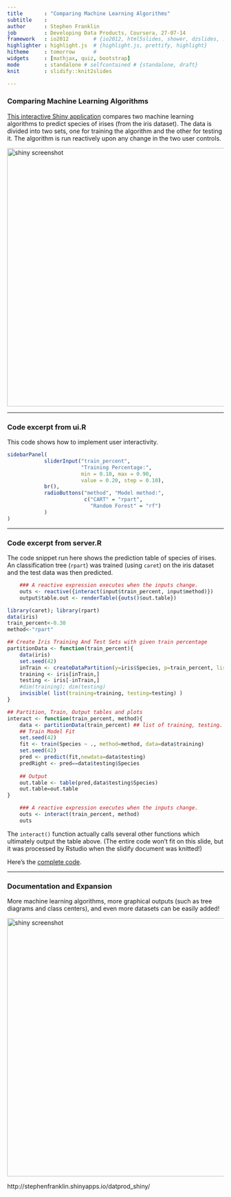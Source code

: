 ```yaml
---
title       : "Comparing Machine Learning Algorithms"
subtitle    : 
author      : Stephen Franklin 
job         : Developing Data Products, Coursera, 27-07-14
framework   : io2012        # {io2012, html5slides, shower, dzslides, ...}
highlighter : highlight.js  # {highlight.js, prettify, highlight}
hitheme     : tomorrow      # 
widgets     : [mathjax, quiz, bootstrap]
mode        : standalone # selfcontained # {standalone, draft}
knit        : slidify::knit2slides

---
```


### Comparing Machine Learning Algorithms   

[This interactive Shiny application](http://stephenfranklin.shinyapps.io/datprod_shiny/) compares two machine learning algorithms to predict species of irises (from the iris dataset).
The data is divided into two sets, one for training the algorithm and the other for testing it. The algorithm is run reactively upon any change in the two user controls.

<img src="fig/shiny1.png" alt="shiny screenshot" style="width: 600px;"/>

---

### Code excerpt from ui.R
This code shows how to implement user interactivity.

```r
sidebarPanel(
            sliderInput("train_percent",
                        "Training Percentage:",
                        min = 0.10, max = 0.90, 
                        value = 0.20, step = 0.10),
            br(),
            radioButtons("method", "Model method:",
                         c("CART" = "rpart",
                           "Random Forest" = "rf")
            )
)
```

---

### Code excerpt from server.R
The code snippet run here shows the prediction table of species  of irises. An classification tree (`rpart`) was trained (using `caret`) on the iris dataset and the test data was then predicted.

```r
    ### A reactive expression executes when the inputs change.
    outs <- reactive({interact(input$train_percent, input$method)})
    output$table.out <- renderTable({outs()$out.table})
```

```r
library(caret); library(rpart)
data(iris)
train_percent<-0.30
method<-"rpart"

## Create Iris Training And Test Sets with given train percentage
partitionData <- function(train_percent){
    data(iris)
    set.seed(42)
    inTrain <- createDataPartition(y=iris$Species, p=train_percent, list=FALSE)
    training <- iris[inTrain,]
    testing <- iris[-inTrain,]
    #dim(training); dim(testing)
    invisible( list(training=training, testing=testing) )
}

## Partition, Train, Output tables and plots
interact <- function(train_percent, method){
    data <- partitionData(train_percent) ## list of training, testing.
    ## Train Model Fit
    set.seed(42)
    fit <- train(Species ~ ., method=method, data=data$training)
    set.seed(42)
    pred <- predict(fit,newdata=data$testing)
    predRight <- pred==data$testing$Species
    
    ## Output
    out.table <- table(pred,data$testing$Species)
    out.table=out.table
}

    ### A reactive expression executes when the inputs change.
    outs <- interact(train_percent, method)
    outs
```

The `interact()` function actually calls several other functions which ultimately output the table above.
(The entire code won't fit on this slide, but it was processed by Rstudio when the slidify document was knitted!)

Here's the [complete code](https://github.com/stephenfranklin/datprod_shiny). 

---

### Documentation and Expansion

More machine learning algorithms, more graphical outputs (such as tree diagrams and class centers), and even more datasets can be easily added!

<img src="fig/shiny2.png" alt="shiny screenshot" style="width: 600px;"/>

http://stephenfranklin.shinyapps.io/datprod_shiny/
